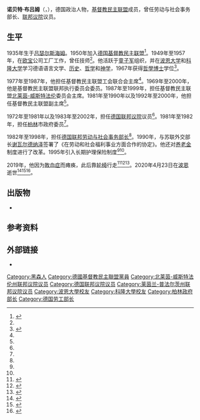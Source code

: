 {{Infobox officeholder
| name        = 诺贝特·布吕姆
| native_name = Norbert Blüm
| image       = KAS-Blüm, Norbert-Bild-20245-1 (cropped).jpg
| imagesize   = 220px
| caption     = 1987年时的布吕姆
| office      = [[德國聯邦勞動及社會事務部|德国联邦劳动与社会事务部长]]
| term_start  = 1982年10月4日
| term_end    = 1998年10月27日
| predecessor = [[海因茨·韦斯特法尔|海因茨·韦斯特法尔]]
| successor   = [[瓦尔特·里斯特|瓦尔特·里斯特]]
| chancellor  = [[赫尔穆特·科尔|赫尔穆特·科尔]]
| office2     = [[德国联邦议院|德国联邦议院]]议员
| termstart2  = 1972年
| termend2    = 1981年
| constituency2=[[莱茵兰-普法尔茨|莱茵兰-普法尔茨]]
| termstart3  = 1983年
| termend3    = 2002年
| constituency3=[[北莱茵-威斯特法伦|北莱茵-威斯特法伦]]
| birth_date  = {{Birth date|1935|7|21|df=y}}
| birth_place = [[納粹德國|納粹德國]][[黑森人民邦|黑森人民邦]][[吕瑟尔斯海姆|吕瑟尔斯海姆]]
| death_date  = {{death date and age|df=yes|2020|04|23|1935|7|21}}
| death_place = 德国[[波恩|波恩]]
| nationality = {{GER}}
| party       = {{CDU/short}}
| spouse      = 
| children    = 3
| education   = [[波恩大学|波恩大学]]、[[科隆大学|科隆大学]]
| occupation  = 政治人物
| awards      = 
}}

'''诺贝特·布吕姆'''（{{lang-de|Norbert Blüm}}，{{bd|1935年|7月21日|2020年|4月23日|catIdx=Blum}}），德国政治人物，[[德国基督教民主联盟|基督教民主联盟]]成员，曾任劳动与社会事务部长、[[德国联邦议院|联邦议院]]议员。

==生平==
1935年生于[[吕瑟尔斯海姆|吕瑟尔斯海姆]]。1950年加入[[德国基督教民主联盟|德国基督教民主联盟]]<ref name="Hofmann">{{cite news|last=Hofmann|first=Gunter|url=https://www.zeit.de/politik/deutschland/2020-04/norbert-bluem-sozialpolitiker-cdu-helmut-kohl-minister-nachruf/komplettansicht|title=Kämpfer für den Sozialstaat|date=2020-04-24|work=[[时代周报_(德国)|Die Zeit]]|access-date=2020-04-24|location=Hamburg|language=de}}</ref>。1949年至1957年，在[[欧宝|欧宝]]公司工厂工作，曾任技师<ref name="Lingen" />。他活跃于[[童子军|童子军]]组织，并在[[波恩大学|波恩大学]]和[[科隆大学|科隆大学]]学习德语语言文学、[[历史|历史]]、[[哲学|哲学]]和[[神学|神学]]，1967年获得[[哲學博士|哲學博士]]学位<ref name="Lingen">{{cite web |last=Lingen |first=Markus |date=2020-04-24 |title=Geschichte der CDU: Norbert Blüm |url=https://www.kas.de/de/web/geschichte-der-cdu/personen/biogramm-detail/-/content/norbert-bluem |work=kas.de |location=Berlin |publisher=Konrad-Adenauer-Stiftung e.V. |language=de |access-date=2020-04-24 |archive-date=2020-10-28 |archive-url=https://web.archive.org/web/20201028091219/https://www.kas.de/de/web/geschichte-der-cdu/personen/biogramm-detail/-/content/norbert-bluem |dead-url=no }}</ref>。

1977年至1987年，他担任基督教民主联盟工会联合会主席<ref name="Spiegel" />。1969年至2000年，他是基督教民主联盟联邦执行委员会委员。1987年至1999年，担任基督教民主联盟[[北莱茵-威斯特法伦|北莱茵-威斯特法伦]]委员会主席。1981年至1990年以及1992年至2000年，他担任基督教民主联盟副主席<ref name="Lingen" />。

1972年至1981年以及1983年至2002年，担任[[德国联邦议院|德国联邦议院]]议员<ref name="Hofmann" />。1981年至1982年，担任[[柏林|柏林]]市政府委员<ref name="Lingen" />。

1982年至1998年，担任[[德國聯邦勞動及社會事務部|德国联邦劳动与社会事务部长]]<ref name="Spiegel" />。1990年，与苏联外交部长[[爱德华·谢瓦尔德纳泽|谢瓦尔德纳泽]]签署了《在劳动和社会福利事业方面合作的协定》。他还对[[养老金|养老金]]制度进行了改革。1995年引入长期护理保险制度<ref name="Hofmann" /><ref name="Zeit1" />。

2019年，他因为[[敗血症|敗血症]]而瘫痪，此后靠[[轮椅|轮椅]]行走<ref name="Spiegel">{{cite news |date=2020-04-24 |title=Norbert Blüm gestorben |url=https://www.spiegel.de/politik/deutschland/norbert-bluem-frueherer-arbeitsminister-im-alter-von-84-jahren-gestorben-a-74ccbfb1-ce4f-4e06-b3d5-644ec7b31a23 |work=[[明镜|Der Spiegel]] |location=Hamburg |language=de |access-date=2020-04-24 |archive-date=2020-04-24 |archive-url=https://web.archive.org/web/20200424124355/https://www.spiegel.de/politik/deutschland/norbert-bluem-frueherer-arbeitsminister-im-alter-von-84-jahren-gestorben-a-74ccbfb1-ce4f-4e06-b3d5-644ec7b31a23 |dead-url=no }}</ref><ref name="Zeit1">{{cite news |date=2020-04-24 |title=Norbert Blüm ist gestorben |url=https://www.zeit.de/politik/deutschland/2020-04/frueherer-arbeitsminister-norbert-bluem-gestorben |work=[[时代周报_(德国)|Die Zeit]] |location=Hamburg |language=de |access-date=2020-04-24}}</ref><ref>{{Cite web|url=https://www.spiegel.de/politik/deutschland/norbert-bluem-nach-blutvergiftung-von-schultern-abwaerts-gelaehmt-a-7c030914-7fdc-4a54-8ffe-10e0491ad061|title=Norbert Blüm nach Blutvergiftung von Schultern abwärts gelähmt|date=2020-03-11|website=Spiegel|language=de|access-date=2020-04-24|archive-date=2020-04-27|archive-url=https://web.archive.org/web/20200427012449/https://www.spiegel.de/politik/deutschland/norbert-bluem-nach-blutvergiftung-von-schultern-abwaerts-gelaehmt-a-7c030914-7fdc-4a54-8ffe-10e0491ad061|dead-url=no}}</ref>。2020年4月23日在[[波恩|波恩]]逝世<ref name="NDR">{{cite web |date=2020-04-24 |title=Norbert Blüm gestorben |url=https://www.tagesschau.de/inland/norbert-bluem-109.html |work=tagesschau.de |location=Hamburg |publisher=Norddeutscher Rundfunk |access-date=2020-04-24 |archive-date=2020-09-28 |archive-url=https://web.archive.org/web/20200928164214/https://www.tagesschau.de/inland/norbert-bluem-109.html |dead-url=no }}</ref><ref>{{cite news |last=Lüke |first=Ulrich |date=2020-04-24 |title=Ein Großer der Bonner Republik |url=https://www.general-anzeiger-bonn.de/news/politik/deutschland/norbert-bluem-ist-tot-nachruf-auf-einen-grossen-der-bonner-republik_aid-50222203 |work=General Anzeiger |location=Bonn |language=de |access-date=2020-04-24 |archive-date=2020-06-21 |archive-url=https://web.archive.org/web/20200621053844/https://www.general-anzeiger-bonn.de/news/politik/deutschland/norbert-bluem-ist-tot-nachruf-auf-einen-grossen-der-bonner-republik_aid-50222203 |dead-url=no }}</ref><ref>{{cite news |date=2020-04-24 |title=Früherer Arbeitsminister Norbert Blüm gestorben |url=https://www.sueddeutsche.de/politik/norbert-bluem-gestorben-1.4887153 |work=[[南德意志报|Süddeutsche Zeitung]] |location=Munich |language=de |access-date=2020-04-24 |archive-date=2021-02-09 |archive-url=https://web.archive.org/web/20210209201505/https://www.sueddeutsche.de/politik/norbert-bluem-gestorben-1.4887153 |dead-url=no }}</ref>。

==出版物==
*{{cite book |author=诺贝特·布吕姆 |translator=朱刘华 |title=诚实的劳动 |date=2013 |location=北京 |publisher=[[中国青年出版社|中国青年出版社]] |isbn=9787515315638 |language=Zh-hans}}
==参考资料==
{{reflist}}

==外部链接==
* {{DNB portal|118722395}}

{{Authority control}}

{{DEFAULTSORT:Blum, Norbert}}
[[Category:黑森人|Category:黑森人]]
[[Category:德國基督教民主聯盟黨員|Category:德國基督教民主聯盟黨員]]
[[Category:北莱茵-威斯特法伦州联邦议院议员|Category:北莱茵-威斯特法伦州联邦议院议员]]
[[Category:德国联邦议院议员|Category:德国联邦议院议员]]
[[Category:莱茵兰-普法尔茨州联邦议院议员|Category:莱茵兰-普法尔茨州联邦议院议员]]
[[Category:波恩大學校友|Category:波恩大學校友]]
[[Category:科隆大學校友|Category:科隆大學校友]]
[[Category:柏林政府部长|Category:柏林政府部长]]
[[Category:德国劳工部长|Category:德国劳工部长]]